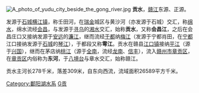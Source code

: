 [[File:A_photo_of_yudu_city_beside_the_gong_river.jpg|thumb]]
'''贡水'''，[[赣江|赣江]]东源、正源。

发源于[[石城|石城]][[横江镇_(石城县)|横江镇]]，称壬田河，在[[瑞金|瑞金]]城区与黄沙河（亦发源于石城）交汇，称[[绵水|绵水]]，绵水流经[[会昌县|会昌]]，与发源于[[寻乌|寻乌]]的[[湘水_(赣江支流)|湘水]]交汇，始称'''贡水'''，又称'''会昌江'''，之后在会昌庄口又接纳发源于[[安远|安远]]的[[濂江|濂江]]，继而流经[[于都|于都]]纳[[梅江_(赣江支流)|梅江]]（发源于宁都肖田，在[[宁都|宁都]]江口接纳发源于[[石城|石城]]的[[琴江|琴江]]），于都段又称'''雩江'''。贡水在赣县[[江口镇_(赣州市)|江口镇]]接纳[[平江|平江]]（源于[[兴国县|兴国]]），继而在茅店纳[[桃江|桃江]]（源于[[全南县|全南]]，流经[[龙南|龙南]]、[[信丰|信丰]]），流入[[赣州市|赣州市]][[章贡区|章贡区]]，在[[章贡区|章贡区]]内俗称为'''东河'''，于[[八境台|八境台]]与章水交汇，始称赣江。

贡水主河长278千米，落差309米，自东向西流，流域面积26589平方千米。

{{鄱阳湖水系}}
{{长江中游水系}}

[[Category:鄱阳湖水系|Category:鄱阳湖水系]]
[[Category:江西河流|G贡]]